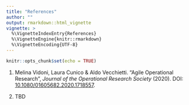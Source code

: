 ```yaml
---
title: "References"
author: ""
output: rmarkdown::html_vignette
vignette: >
  %\VignetteIndexEntry{References}
  %\VignetteEngine{knitr::rmarkdown}
  %\VignetteEncoding{UTF-8}
---
```


```r
knitr::opts_chunk$set(echo = TRUE)
```

  1. Melina Vidoni, Laura Cunico & Aldo Vecchietti. "Agile Operational Research", _Journal of the Operational Research Society_ (2020). DOI: [10.1080/01605682.2020.1718557](https://doi.org/10.1080/01605682.2020.1718557).

  2. TBD
